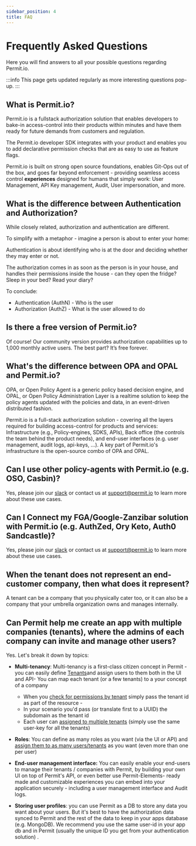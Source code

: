 ```yaml
---
sidebar_position: 4
title: FAQ
---
```


# Frequently Asked Questions

Here you will find answers to all your possible questions regarding Permit.io.

:::info
This page gets updated regularly as more interesting questions pop-up.
:::

## What is Permit.io?

Permit.io is a fullstack authorization solution that enables developers to bake-in access-control into their products
within minutes and have them ready for future demands from customers and regulation.

The Permit.io developer SDK integrates with your product and enables you to add declarative permission
checks that are as easy to use as feature flags.

Permit.io is built on strong open source foundations, enables Git-Ops out of the box,
and goes far beyond enforcement - providing seamless access control **experiences** designed
for humans that simply work: User Management, API Key management, Audit, User impersonation, and more.

## What is the difference between Authentication and Authorization?

While closely related, authorization and authentication are different.

To simplify with a metaphor - imagine a person is about to enter your home:

Authentication is about identifying who is at the door and deciding whether they may enter or not.

The authorization comes in as soon as the person is in your house, and handles their permissions inside the house - can they open the fridge? Sleep in your bed? Read your diary?

To conclude:

- Authentication (AuthN) - Who is the user
- Authorization (AuthZ) - What is the user allowed to do

## Is there a free version of Permit.io?

Of course! Our community version provides authorization capabilities up to 1,000 monthly active users. The best part? It’s free forever.

## What's the difference between OPA and OPAL and Permit.io?

OPA, or Open Policy Agent is a generic policy based decision engine, and OPAL, or Open Policy Administration Layer is a realtime solution to keep the policy agents updated with the policies and data, in an event-driven distributed fashion.

Permit.io is a full-stack authorization solution - covering all the layers required for building access-control for products and services: Infrastructure (e.g., Policy-engines, SDKS, APIs), Back office (the controls the team behind the product needs), and end-user interfaces (e.g. user management, audit logs, api-keys, ...).
A key part of Permit.io's infrastructure is the open-source combo of OPA and OPAL.

## Can I use other policy-agents with Permit.io (e.g. OSO, Casbin)?

Yes, please join our [slack](https://bit.ly/opal-slack) or contact us at [support@permit.io](mailto:support@permit.io) to learn more about these use cases.

## Can I Connect my FGA/Google-Zanzibar solution with Permit.io (e.g. AuthZed, Ory Keto, Auth0 Sandcastle)?

Yes, please join our [slack](https://bit.ly/opal-slack) or contact us at [support@permit.io](mailto:support@permit.io) to learn more about these use cases.

## When the tenant does not represent an end-customer company, then what does it represent?

A tenant can be a company that you physically cater too, or it can also be a company that your umbrella organization owns and manages internally.

## Can Permit help me create an app with multiple companies (tenants), where the admins of each company can invite and manage other users?

Yes.
Let's break it down by topics:

- **Multi-tenancy**: Multi-tenancy is a first-class citizen concept in Permit - you can easily define [Tenants](/features/user-management#tenants)and assign users to them both in the UI and API- You can map each tenant (or a few tenants) to a your concept of a company

  - When you [check for permissions by tenant](/tutorials/quickstart#check-for-permissions-using-the-api) simply pass the tenant id as part of the resource -
  - In your scenario you'd pass (or translate first to a UUID) the subdomain as the tenant id
  - Each user can [assigned to multiple tenants](https://api.permit.io/v2/redoc#tag/Users/operation/assign_role_to_user) (simply use the same user-key for all the tenants)

- **Roles**: You can define as many roles as you want (via the UI or API) and [assign them to as many users/tenants](https://api.permit.io/v2/redoc#tag/Users/operation/assign_role_to_user) as you want (even more than one per user)
- **End-user management interface:** You can easily enable your end-users to manage their tenants / companies with Permit, by building your own UI on top of Permit's API, or even better use Permit-Elements- ready made and customizable experiences you can embed into your application securely - including a user management interface and Audit logs.
- **Storing user profiles**: you can use Permit as a DB to store any data you want about your users. But it's best to have the authorization data synced to Permit and the rest of the data to keep in your apps database (e.g. MongoDB). We recommend you use the same user-id in your app db and in Permit (usually the unique ID you get from your authentication solution) .
